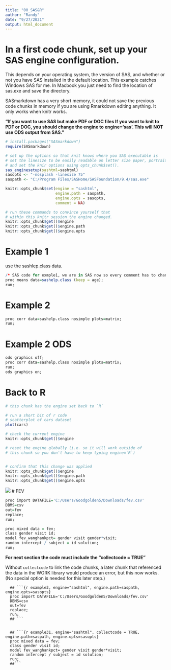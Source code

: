 ```yaml
---
title: "00_SAS&R"
author: "Randy"
date: "9/27/2021"
output: html_document
---
```


# In a first code chunk, set up your SAS engine configuration.

This depends on your operating system, the version of SAS, and whether or not you have SAS installed in the default location. This example catches Windows SAS for me. In Macbook you just need to find the location of sas.exe and save the directory. 

SASmarkdown has a very short memory, it could not save the previous code chunks in memory if you are using Rmarkdown editing anything. It only works when knitr works. 

**"If you want to use SAS but make PDF or DOC files If you want to knit to PDF or DOC, you should change the engine to engine='sas'. This will NOT use ODS output from SAS."**

```r
# install.packages("SASmarkdown")
require(SASmarkdown)

# set up the options so that knit knows where you SAS executable is
# set the linesize to be easily readable on letter size paper, portrait
# and set the knir options using opts_chunk$set().
sas_enginesetup(sashtml=sashtml)
sasopts <- "-nosplash -linesize 75"
saspath <- "C:/Program Files/SASHome/SASFoundation/9.4/sas.exe"
```



```r
knitr::opts_chunk$set(engine = "sashtml", 
                      engine.path = saspath, 
                      engine.opts = sasopts, 
                      comment = NA)

# run these commands to convince yourself that
# within this knitr session the engine changed.
knitr::opts_chunk$get()$engine
knitr::opts_chunk$get()$engine.path
knitr::opts_chunk$get()$engine.opts
```

# Example 1

use the sashlep.class data.

```r
/* SAS code for exmple1, we are in SAS now so every comment has to change */
proc means data=sashelp.class (keep = age);
run;
```


# Example 2


```r
proc corr data=sashelp.class nosimple plots=matrix;
run;
```


# Example 2 ODS

```r
ods graphics off;
proc corr data=sashelp.class nosimple plots=matrix;
run;
ods graphics on;
```


# Back to R

```r
# this chunk has the engine set back to `R`

# run a short bit of r code
# scatterplot of cars dataset
plot(cars)

# check the current engine
knitr::opts_chunk$get()$engine

# reset the engine globally (i.e. so it will work outside of
# this chunk so you don't have to keep typing engine=`R`)


# confirm that this change was applied
knitr::opts_chunk$get()$engine
knitr::opts_chunk$get()$engine.path
knitr::opts_chunk$get()$engine.opts
```

![]("address for your image")
# FEV

```r
proc import DATAFILE='C:/Users/Goodgolden5/Downloads/fev.csv'
DBMS=csv
out=fev
replace;
run;

proc mixed data = fev;
class gender visit id;
model fev_wanghankpct= gender visit gender*visit;
random intercept / subject = id solution;
run;
```

**For next section the code must include the "collectcode = TRUE"**

Without `collectcode` to link the code chunks, a later chunk that referenced the data in the WORK library would produce an error, but this now works. (No special option is needed for this later step.)

```
  ## ```{r example3, engine="sashtml", engine.path=saspath, engine.opts=sasopts}
  proc import DATAFILE='C:/Users/Goodgolden5/Downloads/fev.csv'
  DBMS=csv
  out=fev
  replace;
  run;
  ## ```

  
  ## ```{r example31, engine="sashtml", collectcode = TRUE, engine.path=saspath, engine.opts=sasopts}
  proc mixed data = fev;
  class gender visit id;
  model fev_wanghankpct= gender visit gender*visit;
  random intercept / subject = id solution;
  run;
  ##```

```

